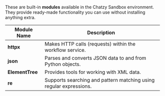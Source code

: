 
These are built-in **modules** available in the Chatzy Sandbox environment.  
They provide ready-made functionality you can use without installing anything extra.

| Module Name     | Description |
|-----------------|-------------|
| **httpx**       | Makes HTTP calls (requests) within the workflow service. |
| **json**        | Parses and converts JSON data to and from Python objects. |
| **ElementTree** | Provides tools for working with XML data. |
| **re**          | Supports searching and pattern matching using regular expressions. |
